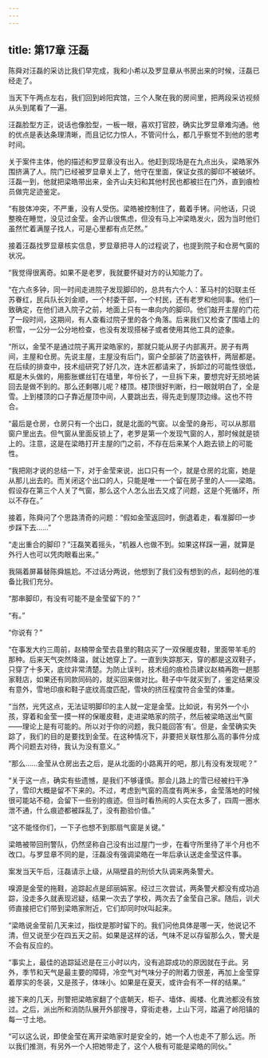 ```yaml
---
---
---
```

title: 第17章 汪磊
---




陈舜对汪磊的采访比我们早完成，我和小希以及罗显章从书房出来的时候，汪磊已经走了。

当天下午两点左右，我们回到岭阳宾馆，三个人聚在我的房间里，把两段采访视频从头到尾看了一遍。

汪磊脸型方正，说话也像脸型，一板一眼，喜欢打官腔，确实比罗显章难沟通。他的优点是表达条理清晰，而且记忆力惊人，不管问什么，都几乎察觉不到他的思考时间。

关于案件主体，他的描述和罗显章没有出入。他赶到现场是在九点出头，梁皓家外围挤满了人。院门已经被罗显章关上了，他守在里面，保证女孩的脚印不被破坏。汪磊一到，他就把梁皓带出来，金齐山夫妇和其他村民也都被拦在门外，直到痕检员做完足迹鉴定。

“有肢体冲突，不严重，没有人受伤。梁皓被控制住了，戴着手铐。问他话，只说整晚在睡觉，没见过金莹。金齐山很焦虑，但没有马上冲梁皓发火，因为当时他们虽然忙着满屋子找人，可是心里都有点茫然。”

接着汪磊找罗显章核实信息，罗显章把寻人的过程说了，也提到院子和仓房气窗的状况。

“我觉得很离奇。如果不是老罗，我就要怀疑对方的认知能力了。

“在六点多钟，同一时间走进院子发现脚印的，总共有六个人：革马村的妇联主任苏眷红，民兵队长刘金顺，一个村委干部，一个村民，还有老罗和他同事。他们一致确定，在他们进入院子之前，地面上只有一串向内的脚印。他们敲开主屋的门花了一段时间，这期间，有人查看过院子里的各个角落。后来我们又检查了围墙上的积雪，一公分一公分地检查，也没有发现搭梯子或者使用其他工具的迹象。

“所以，金莹不是通过院子离开梁皓家的，那就只能从房子内部离开。房子有两间，主屋和仓房。先说主屋，主屋没有后门，窗户全部装了防盗铁杆，两层都是。在后续的排查中，技术组研究了好几次，连木匠都请来了，拆卸过的可能性很低，框是木头做的，用膨胀螺丝钉在墙里，年份长了，一旦拆下来，要想完好无损地装回去是做不到的。那么还剩哪儿呢？楼顶。楼顶很好判断，扫一眼就明白了，全是雪。上到楼顶的口子靠近屋顶中间，人要跳出去，得先走到屋顶边缘。这也不符合。

“最后是仓房，仓房只有一个出口，就是北面的气窗。以金莹的身形，可以从那扇窗户里出去。但气窗从里面反锁上了，老罗是第一个发现气窗的人，那时候就是锁上的。注意，这是在梁皓打开主屋的门之前，不存在后来某个人跑去锁上的可能性。

“我把刚才说的总结一下，对于金莹来说，出口只有一个，就是仓房的北窗，她是从那儿出去的。而关闭这个出口的人，只能是唯一一个留在房子里的人——梁皓。假设存在第三个人关了气窗，那么这个人怎么出去又成了问题，这是个死循环，所以不存在。”

接着，陈舜问了个思路清奇的问题：“假如金莹返回时，倒退着走，看准脚印一步步踩下去……”

“走出重合的脚印？”汪磊笑着摇头，“机器人也做不到。如果这样踩一遍，就算是外行人也可以凭肉眼看出来。”

我隔着屏幕替陈舜尴尬。不过话分两说，他想到了我们没有想到的点，起码他的准备比我们充分。

“那串脚印，有没有可能不是金莹留下的？”

“有。”

“你说有？”

“在事发大约三周前，赵楠带金莹去县里的鞋店买了一双保暖皮鞋，里面带羊毛的那种。后来天气突然降温，就让她穿上了。一直到失踪那天，穿的都是这双鞋子，只穿了十多天，底纹非常清楚。为防止误判，技术组的痕检员建议赵楠再跑一趟那家鞋店，如果还有同款同码的，就买回来做对比。鞋子中午就买到了，鉴定结果没有意外，雪地印痕和鞋子底纹高度匹配，雪块的挤压程度符合金莹的体重。

“当然，光凭这点，无法证明脚印的主人就一定是金莹。比如说，有另外一个小孩，穿着和金莹一摸一样的保暖皮鞋，走进梁皓家的院子，然后被梁皓送出气窗——理论上是有可能的。所以对于你的问题，我只能回答‘有’。但是，金莹确实失踪了，我们的目的是要找到金莹。在这种情况下，非要把关联性那么高的事件分成两个问题去对待，我认为没有意义。”

“那么……金莹从仓房出去之后，是从北面的小路离开的吧，那儿有没有发现呢？”

“关于这一点，确实有些遗憾，是我们不够谨慎。那会儿路上的雪已经被扫干净了，雪印大概是留不下来的。不过，考虑到气窗的高度有两米多，金莹落地的时候很可能站不稳，会留下一些别的痕迹。但当时看热闹的人实在太多了，四周一圈水泄不通，什么痕迹都被踩乱了，没有勘验价值。”

“这不能怪你们，一下子也想不到那扇气窗是关键。”

梁皓被带回刑警队，仍然坚称自己没有出过屋门一步，在看守所里待了半个月也不改口。与罗显章不同的是，汪磊没有强调梁皓在一年后承认送走金莹这件事。

案发当天午后，汪磊请示上级，从隔壁县的刑侦大队调来两条警犬。

嗅源是金莹的拖鞋，追踪起点是邱丽娟家。经过三次尝试，两条警犬都没有成功追踪，没走多久就表现迟疑，结果一次去了学校，两次去了金莹自己家。随后，训犬师直接把它们带到梁皓家附近，它们却同时吠叫起来。

“梁皓说金莹前几天来过，指纹是那时留下的。我们问他具体是哪一天，他说记不清，但又说至少在四五天之前。如果是这样的话，气味不足以存留那么久，警犬是不会有反应的。

“事实上，最佳的追踪延迟是在三小时以内，没有追踪成功的原因就在于此。另外，季节和天气是最主要的障碍，冷空气对气味分子的附着力很差，再加上金莹穿着厚实的冬装，又是孩子，体味小。如果是在夏天，或许会有不一样的结果。”

接下来的几天，刑警把梁皓家翻了个底朝天，柜子、墙体、阁楼、化粪池都没有放过。之后，派出所和消防队展开外部搜寻，穿街走巷，上山下河，踏遍了岭阳镇的每一寸土地。

“可以这么说，即使金莹在离开梁皓家时是安全的，她一个人也走不了那么远。所以我们推测，有另外一个人把她带走了，这个人极有可能是梁皓的同伙。”